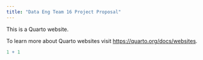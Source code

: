 ```yaml
---
title: "Data Eng Team 16 Project Proposal"
---
```


This is a Quarto website.

To learn more about Quarto websites visit <https://quarto.org/docs/websites>.

```r
1 + 1
```
